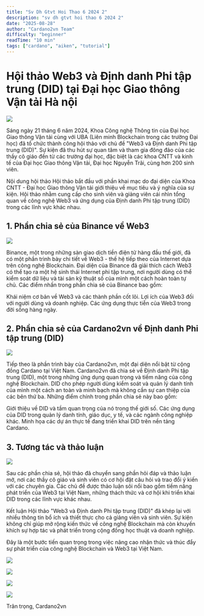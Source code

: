 ```yaml
---
title: "Sv Dh Gtvt Hoi Thao 6 2024 2"
description: "sv dh gtvt hoi thao 6 2024 2"
date: "2025-08-28"
author: "Cardano2vn Team"
difficulty: "beginner"
readTime: "10 min"
tags: ["cardano", "aiken", "tutorial"]
---
```


Hội thảo Web3 và Định danh Phi tập trung (DID) tại Đại học Giao thông Vận tải Hà nội
=================

![](./img/DID0.jpg)

Sáng ngày 21 tháng 6 năm 2024, Khoa Công nghệ Thông tin của Đại học Giao thông Vận tải cùng với UBA (Liên minh Blockchain trong các trường Đại học) đã tổ chức thành công hội thảo với chủ đề "Web3 và Định danh Phi tập trung (DID)". Sự kiện đã thu hút sự quan tâm và tham gia đông đảo của các thầy cô giáo đến từ các trường đại học, đặc biệt là các khoa CNTT và kinh tế của Đại học Giao thông Vận tải, Đại học Nguyễn Trãi, cùng hơn 200 sinh viên.

Nội dung hội thảo
Hội thảo bắt đầu với phần khai mạc do đại diện của Khoa CNTT - Đại học Giao thông Vận tải giới thiệu về mục tiêu và ý nghĩa của sự kiện. Hội thảo nhằm cung cấp cho sinh viên và giảng viên cái nhìn tổng quan về công nghệ Web3 và ứng dụng của Định danh Phi tập trung (DID) trong các lĩnh vực khác nhau.

## 1. Phần chia sẻ của Binance về Web3

![](./img/DID4.jpg)

Binance, một trong những sàn giao dịch tiền điện tử hàng đầu thế giới, đã có một phần trình bày chi tiết về Web3 - thế hệ tiếp theo của Internet dựa trên công nghệ Blockchain. Đại diện của Binance đã giải thích cách Web3 có thể tạo ra một hệ sinh thái Internet phi tập trung, nơi người dùng có thể kiểm soát dữ liệu và tài sản kỹ thuật số của mình một cách hoàn toàn tự chủ. Các điểm nhấn trong phần chia sẻ của Binance bao gồm:

Khái niệm cơ bản về Web3 và các thành phần cốt lõi.
Lợi ích của Web3 đối với người dùng và doanh nghiệp.
Các ứng dụng thực tiễn của Web3 trong đời sống hàng ngày.

## 2. Phần chia sẻ của Cardano2vn về Định danh Phi tập trung (DID)

![](./img/DID3.jpg)

Tiếp theo là phần trình bày của Cardano2vn, một đại diện nổi bật từ cộng đồng Cardano tại Việt Nam. Cardano2vn đã chia sẻ về Định danh Phi tập trung (DID), một trong những ứng dụng quan trọng và tiềm năng của công nghệ Blockchain. DID cho phép người dùng kiểm soát và quản lý danh tính của mình một cách an toàn và minh bạch mà không cần sự can thiệp của các bên thứ ba. Những điểm chính trong phần chia sẻ này bao gồm:

Giới thiệu về DID và tầm quan trọng của nó trong thế giới số.
Các ứng dụng của DID trong quản lý danh tính, giáo dục, y tế, và các ngành công nghiệp khác.
Minh họa các dự án thực tế đang triển khai DID trên nền tảng Cardano.

## 3. Tương tác và thảo luận

![](./img/DID6.jpg)

Sau các phần chia sẻ, hội thảo đã chuyển sang phần hỏi đáp và thảo luận mở, nơi các thầy cô giáo và sinh viên có cơ hội đặt câu hỏi và trao đổi ý kiến với các chuyên gia. Các chủ đề được thảo luận sôi nổi bao gồm tiềm năng phát triển của Web3 tại Việt Nam, những thách thức và cơ hội khi triển khai DID trong các lĩnh vực khác nhau.

Kết luận
Hội thảo "Web3 và Định danh Phi tập trung (DID)" đã khép lại với nhiều thông tin bổ ích và thiết thực cho cả giảng viên và sinh viên. Sự kiện không chỉ giúp mở rộng kiến thức về công nghệ Blockchain mà còn khuyến khích sự hợp tác và phát triển trong cộng đồng học thuật và doanh nghiệp.

Đây là một bước tiến quan trọng trong việc nâng cao nhận thức và thúc đẩy sự phát triển của công nghệ Blockchain và Web3 tại Việt Nam.

![](./img/DID5.jpg)

![](./img/DID1.jpg)

![](./img/DID2.jpg)

![](./img/DID7.jpg)


Trân trọng,
Cardano2vn


